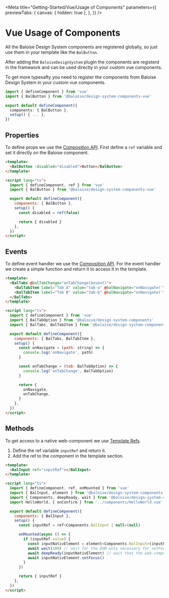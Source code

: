 
<Meta
  title="Getting-Started/Vue/Usage of Components"
  parameters={{
    previewTabs: {
      canvas: { hidden: true },
    },
  }}
/>

# Vue Usage of Components

All the Baloise Design System components are registered globally, so just use them in your template like the `BalButton`.

After adding the `BaloiseDesignSystem` plugin the components are registerd in the framework and can be used directly in your custom vue components.

To get more typesafty you need to register the components from Baloise Design System in your custom vue components.

```typescript
import { defineComponent } from 'vue'
import { BalButton } from '@baloise/design-system-components-vue'

export default defineComponent({
  components: { BalButton },
  setup() { ... },
})
```

## Properties

To define props we use the [Composition API](https://v3.vuejs.org/api/composition-api.html#setup).
First define a `ref` variable and set it directly on the Baloise component.

```html
<template>
  <BalButton :disabled="disabled">Button</BalButton>
</template>

<script lang="ts">
  import { defineComponent, ref } from 'vue'
  import { BalButton } from '@baloise/design-system-components-vue'

  export default defineComponent({
    components: { BalButton },
    setup() {
      const disabled = ref(false)

      return { disabled }
    },
  })
</script>
```

## Events

To define event handler we use the [Composition API](https://v3.vuejs.org/api/composition-api.html#setup).
For the event handler we create a simple function and return it to access it in the template.

```html
<template>
  <BalTabs @balTabChange="onTabChange($event)">
    <BalTabItem label="Tab A" value="tab-a" @balNavigate="onNavigate('tab-a')"></BalTabItem>
    <BalTabItem label="Tab B" value="tab-b" @balNavigate="onNavigate('tab-b')"></BalTabItem>
  </BalTabs>
</template>

<script lang="ts">
  import { defineComponent } from 'vue'
  import { BalTabOption } from '@baloise/design-system-components'
  import { BalTabs, BalTabItem } from '@baloise/design-system-components-vue'

  export default defineComponent({
    components: { BalTabs, BalTabItem },
    setup() {
      const onNavigate = (path: string) => {
        console.log('onNavigate', path)
      }

      const onTabChange = (tab: BalTabOption) => {
        console.log('onTabChange', BalTabOption)
      }

      return {
        onNavigate,
        onTabChange,
      }
    },
  })
</script>
```

## Methods

To get access to a native web-component we use [Template Refs](https://v3.vuejs.org/guide/composition-api-template-refs.html).

1. Define the ref variable `inputRef` and return it.
2. Add the ref to the component in the template section.

```html
<template>
  <BalInput ref="inputRef"></BalInput>
</template>

<script lang="ts">
  import { defineComponent, ref, onMounted } from 'vue'
  import { BalInput, element } from '@baloise/design-system-components-vue'
  import { Components, deepReady, wait } from '@baloise/design-system-components'
  import HelloWorld, { onConfirm } from '../components/HelloWorld.vue'

  export default defineComponent({
    components: { BalInput },
    setup() {
      const inputRef = ref<Components.BalInput | null>(null)

      onMounted(async () => {
        if (inputRef.value) {
          const inputNativElement = element<Components.BalInput>(inputRef)
          await wait(100) // wait for the DOM only necessary for setFocus
          await deepReady(inputNativElement) // wait that the web-component is ready
          await inputNativElement.setFocus()
        }
      })

      return { inputRef }
    },
  })
</script>
```
